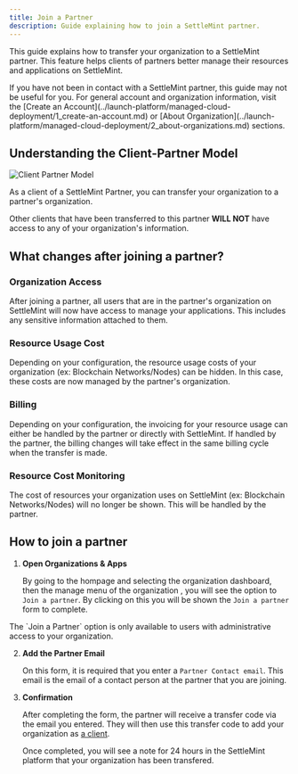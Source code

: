 ```yaml
---
title: Join a Partner
description: Guide explaining how to join a SettleMint partner.
---
```



This guide explains how to transfer your organization to a SettleMint partner. This feature helps clients of partners better manage their resources and applications on SettleMint.

<Callout>
If you have not been in contact with a SettleMint partner, this guide may not be useful for you. For general account and organization information, visit the [Create an Account](../launch-platform/managed-cloud-deployment/1_create-an-account.md) or [About Organization](../launch-platform/managed-cloud-deployment/2_about-organizations.md) sections.
</Callout>

## Understanding the Client-Partner Model

![Client Partner Model](../../img/account-billing/Client-Partner.png)

As a client of a SettleMint Partner, you can transfer your organization to a partner's organization.

Other clients that have been transferred to this partner **WILL NOT** have access to any of your organization's information.

## What changes after joining a partner?

### Organization Access

After joining a partner, all users that are in the partner's organization on SettleMint will now have access to manage your applications. This includes any sensitive information attached to them.

### Resource Usage Cost

Depending on your configuration, the resource usage costs of your organization (ex: Blockchain Networks/Nodes) can be hidden.
In this case, these costs are now managed by the partner's organization.

### Billing

Depending on your configuration, the invoicing for your resource usage can either be handled by the partner or directly with SettleMint.
If handled by the partner, the billing changes will take effect in the same billing cycle when the transfer is made.

### Resource Cost Monitoring

The cost of resources your organization uses on SettleMint (ex: Blockchain Networks/Nodes) will no longer be shown. This will be handled by the partner.

## How to join a partner

1. **Open Organizations & Apps**

   By going to the hompage and selecting the organization dashboard, then the manage menu of the organization , you will see the option to `Join a partner`. By clicking on this you will be shown the `Join a partner` form to complete.

<Callout type="info">
The `Join a Partner` option is only available to users with administrative access to your organization.
</Callout>

2. **Add the Partner Email**

   On this form, it is required that you enter a `Partner Contact email`. This email is the email of a contact person at the partner that you are joining.

3. **Confirmation**

   After completing the form, the partner will receive a transfer code via the email you entered. They will then use this transfer code to add your organization as [a client](add-a-client.mdx).

   Once completed, you will see a note for 24 hours in the SettleMint platform that your organization has been transfered.

